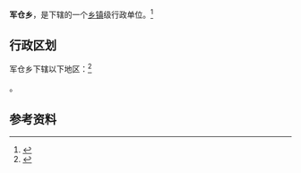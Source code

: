 {{中国乡级行政区|54/24/30/212/000}}

'''军仓乡'''，是{{PRC admin/fullname|54/24/30/212/000|3}}下辖的一个[[乡镇|乡镇]]级行政单位。<ref>{{PRC admin/ref sgc|{{PRC admin/parent|54/24/30/212/000}}}}</ref>

== 行政区划 ==

军仓乡下辖以下地区：<ref>{{PRC admin/ref sgc|54/24/30/212/000}}</ref>

{{PRC admin/children|54/24/30/212/000}}。

== 参考资料 ==

{{reflist}}

{{行政区划小作品}}
{{PRC admin/navcat|54/24/30/212/000}}